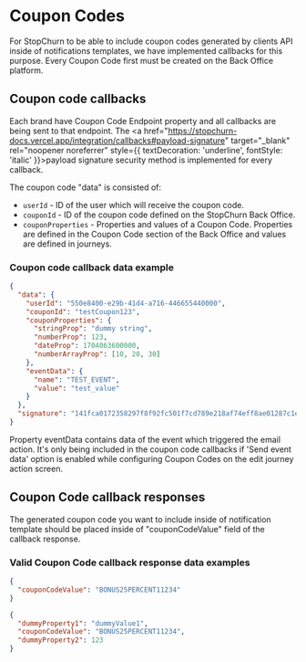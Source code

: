 # Coupon Codes

For StopChurn to be able to include coupon codes generated by clients API inside of notifications templates, we have implemented callbacks for this purpose. Every Coupon Code first must be created on the Back Office platform.

## Coupon code callbacks

Each brand have Coupon Code Endpoint property and all callbacks are being sent to that endpoint.
The <a href="https://stopchurn-docs.vercel.app/integration/callbacks#payload-signature" target="_blank" rel="noopener noreferrer" style={{ textDecoration: 'underline', fontStyle: 'italic' }}>payload signature</a> security method is implemented for every callback.

The coupon code "data" is consisted of:
- `userId` - ID of the user which will receive the coupon code. 
- `couponId` - ID of the coupon code defined on the StopChurn Back Office.
- `couponProperties` - Properties and values of a Coupon Code. Properties are defined in the Coupon Code section of the Back Office and values are defined in journeys.

### Coupon code callback data example

```json
{
  "data": {
    "userId": "550e8400-e29b-41d4-a716-446655440000",
    "couponId": "testCoupon123",
    "couponProperties": {
      "stringProp": "dummy string",
      "numberProp": 123,
      "dateProp": 1704063600000,
      "numberArrayProp": [10, 20, 30]
    },
    "eventData": {
      "name": "TEST_EVENT",
      "value": "test_value"
    }
  },
  "signature": "141fca0172358297f8f92fc501f7cd789e218af74eff8ae01287c1e56a1aa4e1505c6705ad2e8c94c0688f62d1763677be173dcf7a70572830c3baa09d9a1801"
}

```
Property eventData contains data of the event which triggered the email action. It's only being included in the coupon code callbacks if 'Send event data' option is enabled while configuring Coupon Codes on the edit journey action screen. 

## Coupon Code callback responses

The generated coupon code you want to include inside of notification template should be placed inside of "couponCodeValue" field of the callback response.

### Valid Coupon Code callback response data examples

```json
{
  "couponCodeValue": "BONUS25PERCENT11234"
}

```

```json
{
  "dummyProperty1": "dummyValue1",
  "couponCodeValue": "BONUS25PERCENT11234",
  "dummyProperty2": 123
}

```

